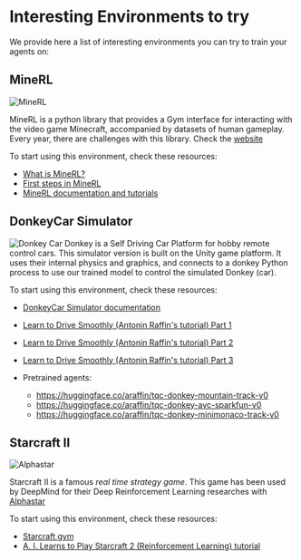 # Interesting Environments to try

We provide here a list of interesting environments you can try to train your agents on:

## MineRL

<img src="https://huggingface.co/datasets/huggingface-deep-rl-course/course-images/resolve/main/en/unit12/minerl.jpg" alt="MineRL"/>


MineRL is a python library that provides a Gym interface for interacting with the video game Minecraft, accompanied by datasets of human gameplay.
Every year, there are challenges with this library. Check the [website](https://minerl.io/)

To start using this environment, check these resources:
- [What is MineRL?](https://www.youtube.com/watch?v=z6PTrGifupU)
- [First steps in MineRL](https://www.youtube.com/watch?v=8yIrWcyWGek)
- [MineRL documentation and tutorials](https://minerl.readthedocs.io/en/latest/)

## DonkeyCar Simulator

<img src="https://huggingface.co/datasets/huggingface-deep-rl-course/course-images/resolve/main/en/unit12/donkeycar.jpg" alt="Donkey Car"/>
Donkey is a Self Driving Car Platform for hobby remote control cars.
This simulator version is built on the Unity game platform. It uses their internal physics and graphics, and connects to a donkey Python process to use our trained model to control the simulated Donkey (car).


To start using this environment, check these resources:
- [DonkeyCar Simulator documentation](https://docs.donkeycar.com/guide/deep_learning/simulator/)
- [Learn to Drive Smoothly (Antonin Raffin's tutorial) Part 1](https://www.youtube.com/watch?v=ngK33h00iBE)
- [Learn to Drive Smoothly (Antonin Raffin's tutorial) Part 2](https://www.youtube.com/watch?v=DUqssFvcSOY)
- [Learn to Drive Smoothly (Antonin Raffin's tutorial) Part 3](https://www.youtube.com/watch?v=v8j2bpcE4Rg)

- Pretrained agents:
  - https://huggingface.co/araffin/tqc-donkey-mountain-track-v0
  - https://huggingface.co/araffin/tqc-donkey-avc-sparkfun-v0
  - https://huggingface.co/araffin/tqc-donkey-minimonaco-track-v0


## Starcraft II

<img src="https://huggingface.co/datasets/huggingface-deep-rl-course/course-images/resolve/main/en/unit12/alphastar.jpg" alt="Alphastar"/>

Starcraft II is a famous *real time strategy game*. This game has been used by DeepMind for their Deep Reinforcement Learning researches with [Alphastar](https://www.deepmind.com/blog/alphastar-mastering-the-real-time-strategy-game-starcraft-ii)

To start using this environment, check these resources:
- [Starcraft gym](http://starcraftgym.com/)
- [A. I. Learns to Play Starcraft 2 (Reinforcement Learning) tutorial](https://www.youtube.com/watch?v=q59wap1ELQ4)
